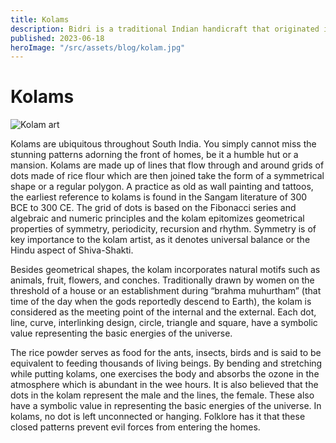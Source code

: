 ```yaml
---
title: Kolams
description: Bidri is a traditional Indian handicraft that originated in the town of Bidar, Karnataka. It is known for its intricate designs and unique blackened metalwork, often inlaid with silver or gold.
published: 2023-06-18
heroImage: "/src/assets/blog/kolam.jpg"
---
```

# Kolams
![Kolam art](/assets/blog/kolam.jpg)

Kolams are ubiquitous throughout South India. You simply cannot miss the stunning patterns adorning the front of homes, be it a humble hut or a mansion. Kolams are made up of lines that flow through and around grids of dots made of rice flour which are then joined take the form of a symmetrical shape or a regular polygon. A practice as old as wall painting and tattoos, the earliest reference to kolams is found in the Sangam literature of 300 BCE to 300 CE. The grid of dots is based on the Fibonacci series and algebraic and numeric principles and the kolam epitomizes geometrical properties of symmetry, periodicity, recursion and rhythm. Symmetry is of key importance to the kolam artist, as it denotes universal balance or the Hindu aspect of Shiva-Shakti.

Besides geometrical shapes, the kolam incorporates natural motifs such as animals, fruit, flowers, and conches.
Traditionally drawn by women on the threshold of a house or an establishment during “brahma muhurtham” (that time of the day when the gods reportedly descend to Earth), the kolam is considered as the meeting point of the internal and the external. Each dot, line, curve, interlinking design, circle, triangle and square, have a symbolic value representing the basic energies of the universe.

The rice powder serves as food for the ants, insects, birds and is said to be equivalent to feeding thousands of living beings. By bending and stretching while putting kolams, one exercises the body and absorbs the ozone in the atmosphere which is abundant in the wee hours. It is also believed that the dots in the kolam represent the male and the lines, the female. These also have a symbolic value in representing the basic energies of the universe. In kolams, no dot is left unconnected or hanging. Folklore has it that these closed patterns prevent evil forces from entering the homes.